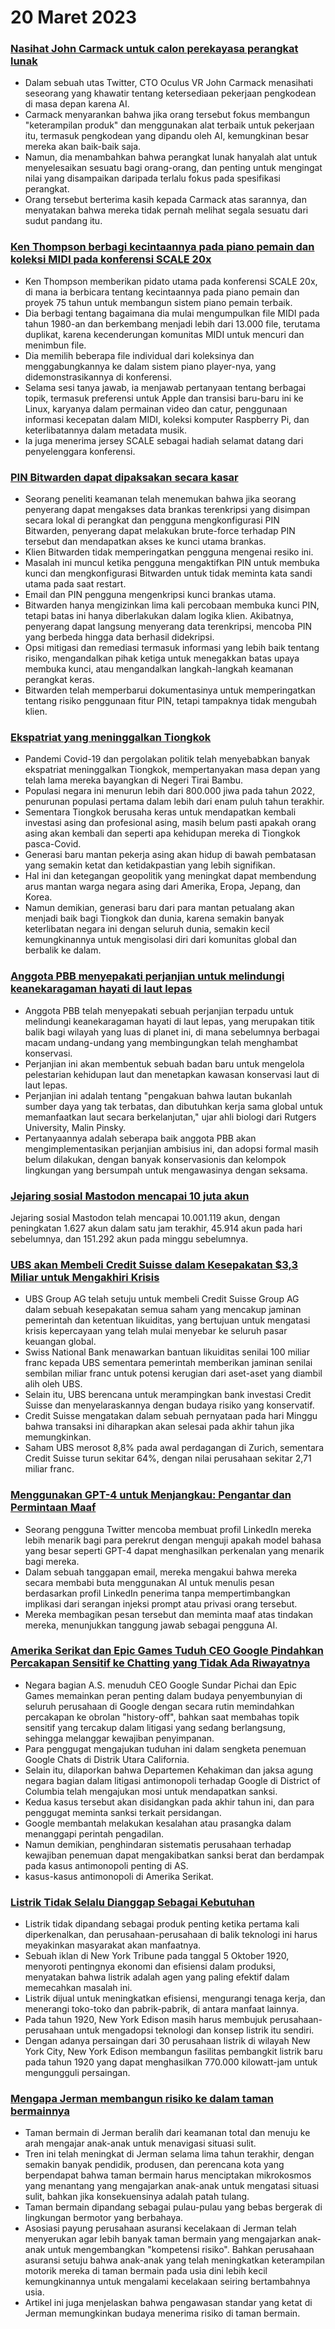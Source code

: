 

<CallToAction />

<Steps>

# 20 Maret 2023

### [Nasihat John Carmack untuk calon perekayasa perangkat lunak](https://twitter.com/ID_AA_Carmack/status/1637087219591659520?ref=hackernewsgpt.com)

- Dalam sebuah utas Twitter, CTO Oculus VR John Carmack menasihati seseorang yang khawatir tentang ketersediaan pekerjaan pengkodean di masa depan karena AI.
- Carmack menyarankan bahwa jika orang tersebut fokus membangun "keterampilan produk" dan menggunakan alat terbaik untuk pekerjaan itu, termasuk pengkodean yang dipandu oleh AI, kemungkinan besar mereka akan baik-baik saja.
- Namun, dia menambahkan bahwa perangkat lunak hanyalah alat untuk menyelesaikan sesuatu bagi orang-orang, dan penting untuk mengingat nilai yang disampaikan daripada terlalu fokus pada spesifikasi perangkat.
- Orang tersebut berterima kasih kepada Carmack atas sarannya, dan menyatakan bahwa mereka tidak pernah melihat segala sesuatu dari sudut pandang itu.

### [Ken Thompson berbagi kecintaannya pada piano pemain dan koleksi MIDI pada konferensi SCALE 20x](https://www.youtube.com/watch?v=kaandEt_pKw&ref=hackernewsgpt.com)

- Ken Thompson memberikan pidato utama pada konferensi SCALE 20x, di mana ia berbicara tentang kecintaannya pada piano pemain dan proyek 75 tahun untuk membangun sistem piano pemain terbaik.
- Dia berbagi tentang bagaimana dia mulai mengumpulkan file MIDI pada tahun 1980-an dan berkembang menjadi lebih dari 13.000 file, terutama duplikat, karena kecenderungan komunitas MIDI untuk mencuri dan menimbun file.
- Dia memilih beberapa file individual dari koleksinya dan menggabungkannya ke dalam sistem piano player-nya, yang didemonstrasikannya di konferensi.
- Selama sesi tanya jawab, ia menjawab pertanyaan tentang berbagai topik, termasuk preferensi untuk Apple dan transisi baru-baru ini ke Linux, karyanya dalam permainan video dan catur, penggunaan informasi kecepatan dalam MIDI, koleksi komputer Raspberry Pi, dan keterlibatannya dalam metadata musik.
- Ia juga menerima jersey SCALE sebagai hadiah selamat datang dari penyelenggara konferensi.

### [PIN Bitwarden dapat dipaksakan secara kasar](https://ambiso.github.io/bitwarden-pin/?ref=hackernewsgpt.com)

- Seorang peneliti keamanan telah menemukan bahwa jika seorang penyerang dapat mengakses data brankas terenkripsi yang disimpan secara lokal di perangkat dan pengguna mengkonfigurasi PIN Bitwarden, penyerang dapat melakukan brute-force terhadap PIN tersebut dan mendapatkan akses ke kunci utama brankas.
- Klien Bitwarden tidak memperingatkan pengguna mengenai resiko ini.
- Masalah ini muncul ketika pengguna mengaktifkan PIN untuk membuka kunci dan mengkonfigurasi Bitwarden untuk tidak meminta kata sandi utama pada saat restart.
- Email dan PIN pengguna mengenkripsi kunci brankas utama.
- Bitwarden hanya mengizinkan lima kali percobaan membuka kunci PIN, tetapi batas ini hanya diberlakukan dalam logika klien. Akibatnya, penyerang dapat langsung menyerang data terenkripsi, mencoba PIN yang berbeda hingga data berhasil didekripsi.
- Opsi mitigasi dan remediasi termasuk informasi yang lebih baik tentang risiko, mengandalkan pihak ketiga untuk menegakkan batas upaya membuka kunci, atau mengandalkan langkah-langkah keamanan perangkat keras.
- Bitwarden telah memperbarui dokumentasinya untuk memperingatkan tentang risiko penggunaan fitur PIN, tetapi tampaknya tidak mengubah klien.

### [Ekspatriat yang meninggalkan Tiongkok](https://www.persuasion.community/p/leaving-china?ref=hackernewsgpt.com)

- Pandemi Covid-19 dan pergolakan politik telah menyebabkan banyak ekspatriat meninggalkan Tiongkok, mempertanyakan masa depan yang telah lama mereka bayangkan di Negeri Tirai Bambu.
- Populasi negara ini menurun lebih dari 800.000 jiwa pada tahun 2022, penurunan populasi pertama dalam lebih dari enam puluh tahun terakhir.
- Sementara Tiongkok berusaha keras untuk mendapatkan kembali investasi asing dan profesional asing, masih belum pasti apakah orang asing akan kembali dan seperti apa kehidupan mereka di Tiongkok pasca-Covid.
- Generasi baru mantan pekerja asing akan hidup di bawah pembatasan yang semakin ketat dan ketidakpastian yang lebih signifikan.
- Hal ini dan ketegangan geopolitik yang meningkat dapat membendung arus mantan warga negara asing dari Amerika, Eropa, Jepang, dan Korea.
- Namun demikian, generasi baru dari para mantan petualang akan menjadi baik bagi Tiongkok dan dunia, karena semakin banyak keterlibatan negara ini dengan seluruh dunia, semakin kecil kemungkinannya untuk mengisolasi diri dari komunitas global dan berbalik ke dalam.

### [Anggota PBB menyepakati perjanjian untuk melindungi keanekaragaman hayati di laut lepas](https://apnews.com/article/un-oceans-biodiversity-treaty-0b024fa07e8c1947236d8b8491ebf92c?ref=hackernewsgpt.com)

- Anggota PBB telah menyepakati sebuah perjanjian terpadu untuk melindungi keanekaragaman hayati di laut lepas, yang merupakan titik balik bagi wilayah yang luas di planet ini, di mana sebelumnya berbagai macam undang-undang yang membingungkan telah menghambat konservasi.
- Perjanjian ini akan membentuk sebuah badan baru untuk mengelola pelestarian kehidupan laut dan menetapkan kawasan konservasi laut di laut lepas.
- Perjanjian ini adalah tentang "pengakuan bahwa lautan bukanlah sumber daya yang tak terbatas, dan dibutuhkan kerja sama global untuk memanfaatkan laut secara berkelanjutan," ujar ahli biologi dari Rutgers University, Malin Pinsky.
- Pertanyaannya adalah seberapa baik anggota PBB akan mengimplementasikan perjanjian ambisius ini, dan adopsi formal masih belum dilakukan, dengan banyak konservasionis dan kelompok lingkungan yang bersumpah untuk mengawasinya dengan seksama.

### [Jejaring sosial Mastodon mencapai 10 juta akun](https://mastodon.social/@mastodonusercount/110051957865629817?ref=hackernewsgpt.com)

Jejaring sosial Mastodon telah mencapai 10.001.119 akun, dengan peningkatan 1.627 akun dalam satu jam terakhir, 45.914 akun pada hari sebelumnya, dan 151.292 akun pada minggu sebelumnya.

### [UBS akan Membeli Credit Suisse dalam Kesepakatan $3,3 Miliar untuk Mengakhiri Krisis](https://www.bloomberg.com/news/articles/2023-03-19/ubs-agrees-to-buy-credit-suisse-in-historic-deal-to-end-crisis?ref=hackernewsgpt.com)

- UBS Group AG telah setuju untuk membeli Credit Suisse Group AG dalam sebuah kesepakatan semua saham yang mencakup jaminan pemerintah dan ketentuan likuiditas, yang bertujuan untuk mengatasi krisis kepercayaan yang telah mulai menyebar ke seluruh pasar keuangan global.
- Swiss National Bank menawarkan bantuan likuiditas senilai 100 miliar franc kepada UBS sementara pemerintah memberikan jaminan senilai sembilan miliar franc untuk potensi kerugian dari aset-aset yang diambil alih oleh UBS.
- Selain itu, UBS berencana untuk merampingkan bank investasi Credit Suisse dan menyelaraskannya dengan budaya risiko yang konservatif.
- Credit Suisse mengatakan dalam sebuah pernyataan pada hari Minggu bahwa transaksi ini diharapkan akan selesai pada akhir tahun jika memungkinkan.
- Saham UBS merosot 8,8% pada awal perdagangan di Zurich, sementara Credit Suisse turun sekitar 64%, dengan nilai perusahaan sekitar 2,71 miliar franc.

### [Menggunakan GPT-4 untuk Menjangkau: Pengantar dan Permintaan Maaf](https://twitter.com/brdskggs/status/1637114268876144640?ref=hackernewsgpt.com)

- Seorang pengguna Twitter mencoba membuat profil LinkedIn mereka lebih menarik bagi para perekrut dengan menguji apakah model bahasa yang besar seperti GPT-4 dapat menghasilkan perkenalan yang menarik bagi mereka.
- Dalam sebuah tanggapan email, mereka mengakui bahwa mereka secara membabi buta menggunakan AI untuk menulis pesan berdasarkan profil LinkedIn penerima tanpa mempertimbangkan implikasi dari serangan injeksi prompt atau privasi orang tersebut.
- Mereka membagikan pesan tersebut dan meminta maaf atas tindakan mereka, menunjukkan tanggung jawab sebagai pengguna AI.

### [Amerika Serikat dan Epic Games Tuduh CEO Google Pindahkan Percakapan Sensitif ke Chatting yang Tidak Ada Riwayatnya](http://www.fosspatents.com/2023/03/us-states-epic-games-others-accuse.html?ref=hackernewsgpt.com)

- Negara bagian A.S. menuduh CEO Google Sundar Pichai dan Epic Games memainkan peran penting dalam budaya penyembunyian di seluruh perusahaan di Google dengan secara rutin memindahkan percakapan ke obrolan "history-off", bahkan saat membahas topik sensitif yang tercakup dalam litigasi yang sedang berlangsung, sehingga melanggar kewajiban penyimpanan.
- Para penggugat mengajukan tuduhan ini dalam sengketa penemuan Google Chats di Distrik Utara California.
- Selain itu, dilaporkan bahwa Departemen Kehakiman dan jaksa agung negara bagian dalam litigasi antimonopoli terhadap Google di District of Columbia telah mengajukan mosi untuk mendapatkan sanksi.
- Kedua kasus tersebut akan disidangkan pada akhir tahun ini, dan para penggugat meminta sanksi terkait persidangan.
- Google membantah melakukan kesalahan atau prasangka dalam menanggapi perintah pengadilan.
- Namun demikian, penghindaran sistematis perusahaan terhadap kewajiban penemuan dapat mengakibatkan sanksi berat dan berdampak pada kasus antimonopoli penting di AS.
- kasus-kasus antimonopoli di Amerika Serikat.

### [Listrik Tidak Selalu Dianggap Sebagai Kebutuhan](https://www.smithsonianmag.com/smart-news/people-had-to-be-convinced-of-the-usefulness-of-electricity-21221094/?ref=hackernewsgpt.com)

- Listrik tidak dipandang sebagai produk penting ketika pertama kali diperkenalkan, dan perusahaan-perusahaan di balik teknologi ini harus meyakinkan masyarakat akan manfaatnya.
- Sebuah iklan di New York Tribune pada tanggal 5 Oktober 1920, menyoroti pentingnya ekonomi dan efisiensi dalam produksi, menyatakan bahwa listrik adalah agen yang paling efektif dalam memecahkan masalah ini.
- Listrik dijual untuk meningkatkan efisiensi, mengurangi tenaga kerja, dan menerangi toko-toko dan pabrik-pabrik, di antara manfaat lainnya.
- Pada tahun 1920, New York Edison masih harus membujuk perusahaan-perusahaan untuk mengadopsi teknologi dan konsep listrik itu sendiri.
- Dengan adanya persaingan dari 30 perusahaan listrik di wilayah New York City, New York Edison membangun fasilitas pembangkit listrik baru pada tahun 1920 yang dapat menghasilkan 770.000 kilowatt-jam untuk mengungguli persaingan.

### [Mengapa Jerman membangun risiko ke dalam taman bermainnya](https://www.theguardian.com/world/2021/oct/24/why-germany-is-building-risk-into-its-playgrounds?ref=hackernewsgpt.com)

- Taman bermain di Jerman beralih dari keamanan total dan menuju ke arah mengajar anak-anak untuk menavigasi situasi sulit.
- Tren ini telah meningkat di Jerman selama lima tahun terakhir, dengan semakin banyak pendidik, produsen, dan perencana kota yang berpendapat bahwa taman bermain harus menciptakan mikrokosmos yang menantang yang mengajarkan anak-anak untuk mengatasi situasi sulit, bahkan jika konsekuensinya adalah patah tulang.
- Taman bermain dipandang sebagai pulau-pulau yang bebas bergerak di lingkungan bermotor yang berbahaya.
- Asosiasi payung perusahaan asuransi kecelakaan di Jerman telah menyerukan agar lebih banyak taman bermain yang mengajarkan anak-anak untuk mengembangkan "kompetensi risiko". Bahkan perusahaan asuransi setuju bahwa anak-anak yang telah meningkatkan keterampilan motorik mereka di taman bermain pada usia dini lebih kecil kemungkinannya untuk mengalami kecelakaan seiring bertambahnya usia.
- Artikel ini juga menjelaskan bahwa pengawasan standar yang ketat di Jerman memungkinkan budaya menerima risiko di taman bermain.

</Steps>
